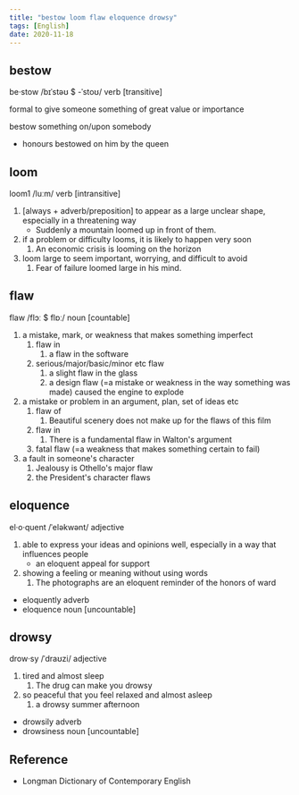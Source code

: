 ```yaml
---
title: "bestow loom flaw eloquence drowsy"
tags: [English]
date: 2020-11-18
---
```


## bestow

be·stow /bɪˈstəʊ $ -ˈstoʊ/ verb [transitive]

formal to give someone something of great value or importance

bestow something on/upon somebody

- honours bestowed on him by the queen

## loom

loom1 /luːm/ verb [intransitive]

1. [always + adverb/preposition] to appear as a large unclear shape, especially
   in a threatening way
   - Suddenly a mountain loomed up in front of them.
2. if a problem or difficulty looms, it is likely to happen very soon
   1. An economic crisis is looming on the horizon
3. loom large to seem important, worrying, and difficult to avoid
   1. Fear of failure loomed large in his mind.

## flaw

flaw /flɔː $ flɒː/ noun [countable]

1. a mistake, mark, or weakness that makes something imperfect
   1. flaw in
      1. a flaw in the software
   2. serious/major/basic/minor etc flaw
      1. a slight flaw in the glass
      2. a design flaw (=a mistake or weakness in the way something was made)
         caused the engine to explode
2. a mistake or problem in an argument, plan, set of ideas etc
   1. flaw of
      1. Beautiful scenery does not make up for the flaws of this film
   2. flaw in
      1. There is a fundamental flaw in Walton's argument
   3. fatal flaw (=a weakness that makes something certain to fail)
3. a fault in someone's character
   1. Jealousy is Othello's major flaw
   2. the President's character flaws

## eloquence

el·o·quent /ˈeləkwənt/ adjective

1. able to express your ideas and opinions well, especially in a way that
   influences people
   - an eloquent appeal for support
2. showing a feeling or meaning without using words
   1. The photographs are an eloquent reminder of the honors of ward

- eloquently adverb
- eloquence noun [uncountable]

## drowsy

drow·sy /ˈdraʊzi/ adjective

1. tired and almost sleep
   1. The drug can make you drowsy
2. so peaceful that you feel relaxed and almost asleep
   1. a drowsy summer afternoon

- drowsily adverb
- drowsiness noun [uncountable]

## Reference

- Longman Dictionary of Contemporary English